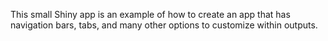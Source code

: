 This small Shiny app is an example of how to create an app that has navigation bars, tabs, and many other options to customize within outputs.
